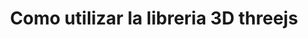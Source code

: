 ---
title: "Como utilizar la libreria 3D threejs"
description: "Primeros pasos en la libreria threejs"
theme: "JS"
---
